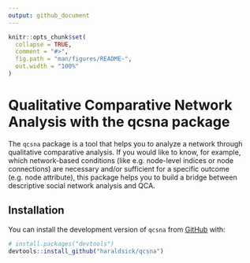 ```yaml
---
output: github_document
---
```


<!-- README.md is generated from README.Rmd. Please edit that file -->

```r
knitr::opts_chunk$set(
  collapse = TRUE,
  comment = "#>",
  fig.path = "man/figures/README-",
  out.width = "100%"
)
```

# Qualitative Comparative Network Analysis with the qcsna package

<!-- badges: start -->

<!-- badges: end -->

The `qcsna` package is a tool that helps you to analyze a network through qualitative comparative analysis. If you would like to know, for example, which network-based conditions (like e.g. node-level indices or node connections) are necessary and/or sufficient for a specific outcome (e.g. node attribute), this package helps you to build a bridge between descriptive social network analysis and QCA.

## Installation

You can install the development version of `qcsna` from [GitHub](https://github.com/haraldsick/qcsna) with:

``` r
# install.packages("devtools")
devtools::install_github("haraldsick/qcsna")
```
